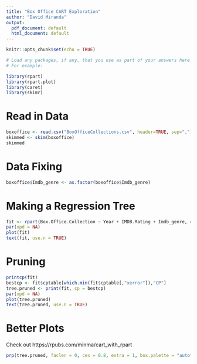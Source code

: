 ```yaml
---
title: "Box Office CART Exploration"
author: "David Miranda"
output:
  pdf_document: default
  html_document: default
---
```


```r
knitr::opts_chunk$set(echo = TRUE)

# Load any packages, if any, that you use as part of your answers here
# For example: 

library(rpart)
library(rpart.plot)
library(caret)
library(skimr)
```

# Read in Data

```r
boxoffice <- read.csv("BoxOfficeCollections.csv", header=TRUE, sep=",")
skimmed <- skim(boxoffice)
skimmed
```

# Data Fixing

```r
boxoffice$Imdb_genre <- as.factor(boxoffice$Imdb_genre)
```

# Making a Regression Tree

```r
fit <- rpart(Box.Office.Collection ~ Year + IMDB.Rating + Imdb_genre, data = boxoffice, method = "anova")
par(xpd = NA)
plot(fit)
text(fit, use.n = TRUE)
```

# Pruning

```r
printcp(fit)
bestcp <- fit$cptable[which.min(fit$cptable[,"xerror"]),"CP"]
tree.pruned <- print(fit, cp = bestcp)
par(xpd = NA)
plot(tree.pruned)
text(tree.pruned, use.n = TRUE)
```

# Better Plots

Check out https://rpubs.com/minma/cart_with_rpart

```r
prp(tree.pruned, faclen = 0, cex = 0.8, extra = 1, box.palette = "auto")
```